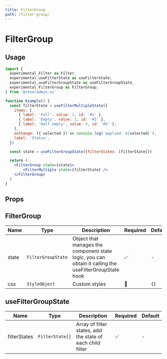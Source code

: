 ```yaml
---
title: FilterGroup
path: /filter-group/
---
```


# FilterGroup

## Usage

```jsx
import {
  experimental_Filter as Filter,
  experimental_useFilterState as useFilterState,
  experimental_useFilterGroupState as useFilterGroupState,
  experimental_FilterGroup as FilterGroup,
} from '@vtex/admin-ui'

function Example() {
  const filterState = useFilterMultipleState({
    items: [
      { label: 'Full', value: 1, id: '#1' },
      { label: 'Empty', value: 2, id: '#2' },
      { label: 'Half empty', value: 4, id: '#3' },
    ],
    onChange: ({ selected }) => console.log(`applied: ${selected}`),
    label: 'Status',
  })

  const state = useFilterGroupState({filterStates: [filterState]})

  return (
    <FilterGroup state={state}>
        <FilterMultiple state={filterState} />
    </FilterGroup>
  )
}
```

## Props

## FilterGroup

| Name  | Type               | Description    | Required | Default |
| ----- | -----------------  | -------------- | -------- | ------- |
| state | `FilterGroupState` | Object that manages the component state logic, you can obtain it calling the useFilterGroupState hook | ✅       | -       |
| csx   | `StyleObject`      | Custom styles  | 🚫       | `{}`    |

## useFilterGroupState

| Name           | Type                           | Description                                                       | Required | Default |
| -------------- | ------------------------------ | ----------------------------------------------------------------- | -------- | ------- |
| filterStates          | `FilterState[]`                | Array of filter states, add the state of each child filter    | ✅       | -       |